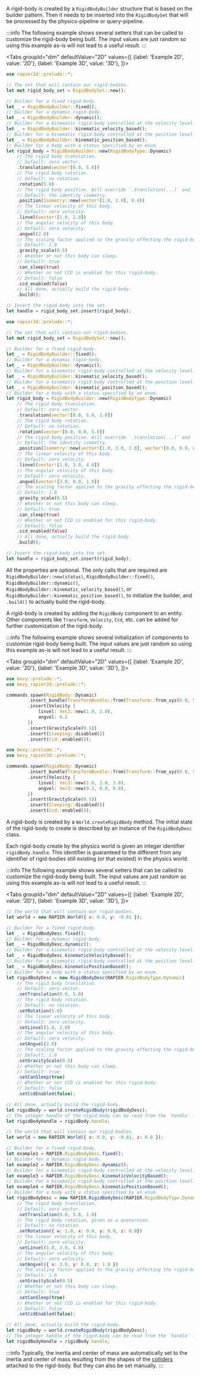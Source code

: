 
<rapier>

A rigid-body is created by a `RigidBodyBuilder` structure that is based on the builder pattern. Then it needs
to be inserted into the `RigidBodySet` that will be processed by the physics-pipeline or query-pipeline.

:::info
The following example shows several setters that can be called to customize the
rigid-body being built. The input values are just random so using this example
as-is will not lead to a useful result.
:::

<Tabs
groupId="dim"
defaultValue="2D"
values={[
{label: 'Example 2D', value: '2D'},
{label: 'Example 3D', value: '3D'},
]}>
<TabItem value="2D">

```rust
use rapier2d::prelude::*;

// The set that will contain our rigid-bodies.
let mut rigid_body_set = RigidBodySet::new();

// Builder for a fixed rigid-body.
let _ = RigidBodyBuilder::fixed();
// Builder for a dynamic rigid-body.
let _ = RigidBodyBuilder::dynamic();
// Builder for a kinematic rigid-body controlled at the velocity level.
let _ = RigidBodyBuilder::kinematic_velocity_based();
// Builder for a kinematic rigid-body controlled at the position level.
let _ = RigidBodyBuilder::kinematic_position_based();
// Builder for a body with a status specified by an enum.
let rigid_body = RigidBodyBuilder::new(RigidBodyType::Dynamic)
    // The rigid body translation.
    // Default: zero vector.
    .translation(vector![0.0, 5.0])
    // The rigid body rotation.
    // Default: no rotation.
    .rotation(5.0)
    // The rigid body position. Will override `.translation(...)` and `.rotation(...)`.
    // Default: the identity isometry.
    .position(Isometry::new(vector![1.0, 2.0], 0.4))
    // The linear velocity of this body.
    // Default: zero velocity.
    .linvel(vector![1.0, 2.0])
    // The angular velocity of this body.
    // Default: zero velocity.
    .angvel(2.0)
    // The scaling factor applied to the gravity affecting the rigid-body.
    // Default: 1.0
    .gravity_scale(0.5)
    // Whether or not this body can sleep.
    // Default: true
    .can_sleep(true)
    // Whether or not CCD is enabled for this rigid-body.
    // Default: false
    .ccd_enabled(false)
    // All done, actually build the rigid-body.
    .build();

// Insert the rigid-body into the set.
let handle = rigid_body_set.insert(rigid_body);
```

  </TabItem>
  <TabItem value="3D">

```rust
use rapier3d::prelude::*;

// The set that will contain our rigid-bodies.
let mut rigid_body_set = RigidBodySet::new();

// Builder for a fixed rigid-body.
let _ = RigidBodyBuilder::fixed();
// Builder for a dynamic rigid-body.
let _ = RigidBodyBuilder::dynamic();
// Builder for a kinematic rigid-body controlled at the velocity level.
let _ = RigidBodyBuilder::kinematic_velocity_based();
// Builder for a kinematic rigid-body controlled at the position level.
let _ = RigidBodyBuilder::kinematic_position_based();
// Builder for a body with a status specified by an enum.
let rigid_body = RigidBodyBuilder::new(RigidBodyType::Dynamic)
    // The rigid body translation.
    // Default: zero vector.
    .translation(vector![0.0, 5.0, 1.0])
    // The rigid body rotation.
    // Default: no rotation.
    .rotation(vector![0.0, 0.0, 5.0])
    // The rigid body position. Will override `.translation(...)` and `.rotation(...)`.
    // Default: the identity isometry.
    .position(Isometry::new(vector![1.0, 3.0, 2.0], vector![0.0, 0.0, 0.4]))
    // The linear velocity of this body.
    // Default: zero velocity.
    .linvel(vector![1.0, 3.0, 4.0])
    // The angular velocity of this body.
    // Default: zero velocity.
    .angvel(vector![3.0, 0.0, 1.0])
    // The scaling factor applied to the gravity affecting the rigid-body.
    // Default: 1.0
    .gravity_scale(0.5)
    // Whether or not this body can sleep.
    // Default: true
    .can_sleep(true)
    // Whether or not CCD is enabled for this rigid-body.
    // Default: false
    .ccd_enabled(false)
    // All done, actually build the rigid-body.
    .build();

// Insert the rigid-body into the set.
let handle = rigid_body_set.insert(rigid_body);
```

  </TabItem>
</Tabs>


All the properties are optional. The only calls that are required are `RigidBodyBuilder::new(status)`,
`RigidBodyBuilder::fixed()`, `RigidBodyBuilder::dynamic()`, `RigidBodyBuilder::kinematic_velocity_based()`,
or `RigidBodyBuilder::kinematic_position_based()`, to
initialize the builder, and `.build()` to actually build the rigid-body.

</rapier>

<bevy>

A rigid-body is created by adding the `RigidBody` component to an entity. Other components
like `Transform`, `Velocity`, `Ccd`, etc. can be added for further customization of the
rigid-body.

:::info
The following example shows several initialization of components to customize
rigid-body being built. The input values are just random so using this example
as-is will not lead to a useful result.
:::

<Tabs
groupId="dim"
defaultValue="2D"
values={[
{label: 'Example 2D', value: '2D'},
{label: 'Example 3D', value: '3D'},
]}>
<TabItem value="2D">

```rust
use bevy::prelude::*;
use bevy_rapier2d::prelude::*;

commands.spawn(RigidBody::Dynamic)
        .insert_bundle(TransformBundle::from(Transform::from_xyz(0.0, 5.0, 0.0)))
        .insert(Velocity {
            linvel: Vec2::new(1.0, 2.0),
            angvel: 0.2
        })
        .insert(GravityScale(0.5))
        .insert(Sleeping::disabled())
        .insert(Ccd::enabled());
```

  </TabItem>
  <TabItem value="3D">

```rust
use bevy::prelude::*;
use bevy_rapier3d::prelude::*;

commands.spawn(RigidBody::Dynamic)
        .insert_bundle(TransformBundle::from(Transform::from_xyz(0.0, 5.0, 0.0)))
        .insert(Velocity {
            linvel: Vec3::new(1.0, 2.0, 3.0),
            angvel: Vec3::new(0.2, 0.0, 0.0),
        })
        .insert(GravityScale(0.5))
        .insert(Sleeping::disabled())
        .insert(Ccd::enabled());
```

  </TabItem>
</Tabs>

</bevy>

<js>

A rigid-body is created by a `World.createRigidBody` method. The initial state of
the rigid-body to create is described by an instance of the `RigidBodyDesc` class.

Each rigid-body create by the physics world is given an integer identifier `rigidBody.handle`. This identifier
is guaranteed to the different from any identifier of rigid-bodies still existing (or that existed) in the physics
world.

:::info
The following example shows several setters that can be called to customize the
rigid-body being built. The input values are just random so using this example
as-is will not lead to a useful result.
:::

<Tabs
groupId="dim"
defaultValue="2D"
values={[
{label: 'Example 2D', value: '2D'},
{label: 'Example 3D', value: '3D'},
]}>
<TabItem value="2D">

```js
// The world that will contain our rigid-bodies.
let world = new RAPIER.World({ x: 0.0, y: -9.81 });

// Builder for a fixed rigid-body.
let _ = RigidBodyDesc.fixed();
// Builder for a dynamic rigid-body.
let _ = RigidBodyDesc.dynamic();
// Builder for a kinematic rigid-body controlled at the velocity level.
let _ = RigidBodyDesc.kinematicVelocityBased();
// Builder for a kinematic rigid-body controlled at the position level.
let _ = RigidBodyDesc.kinematicPositionBased();
// Builder for a body with a status specified by an enum.
let rigidBodyDesc = new RigidBodyDesc(RAPIER.RigidBodyType.Dynamic)
    // The rigid body translation.
    // Default: zero vector.
    .setTranslation(0.0, 5.0)
    // The rigid body rotation.
    // Default: no rotation.
    .setRotation(5.0)
    // The linear velocity of this body.
    // Default: zero velocity.
    .setLinvel(1.0, 2.0)
    // The angular velocity of this body.
    // Default: zero velocity.
    .setAngvel(2.0)
    // The scaling factor applied to the gravity affecting the rigid-body.
    // Default: 1.0
    .setGravityScale(0.5)
    // Whether or not this body can sleep.
    // Default: true
    .setCanSleep(true)
    // Whether or not CCD is enabled for this rigid-body.
    // Default: false
    .setCcdEnabled(false);

// All done, actually build the rigid-body.
let rigidBody = world.createRigidBody(rigidBodyDesc);
// The integer handle of the rigid-body can be read from the `handle` field. 
let rigidBodyHandle = rigidBody.handle;
```

  </TabItem>
  <TabItem value="3D">

```js
// The world that will contain our rigid-bodies.
let world = new RAPIER.World({ x: 0.0, y: -9.81, z: 0.0 });

// Builder for a fixed rigid-body.
let example1 = RAPIER.RigidBodyDesc.fixed();
// Builder for a dynamic rigid-body.
let example2 = RAPIER.RigidBodyDesc.dynamic();
// Builder for a kinematic rigid-body controlled at the velocity level.
let example3 = RAPIER.RigidBodyDesc.kinematicVelocityBased();
// Builder for a kinematic rigid-body controlled at the position level.
let example4 = RAPIER.RigidBodyDesc.kinematicPositionBased();
// Builder for a body with a status specified by an enum.
let rigidBodyDesc = new RAPIER.RigidBodyDesc(RAPIER.RigidBodyType.Dynamic)
    // The rigid body translation.
    // Default: zero vector.
    .setTranslation(0.0, 5.0, 1.0)
    // The rigid body rotation, given as a quaternion.
    // Default: no rotation.
    .setRotation({ w: 1.0, x: 0.0, y: 0.0, z: 0.0})
    // The linear velocity of this body.
    // Default: zero velocity.
    .setLinvel(1.0, 3.0, 4.0)
    // The angular velocity of this body.
    // Default: zero velocity.
    .setAngvel({ x: 3.0, y: 0.0, z: 1.0 })
    // The scaling factor applied to the gravity affecting the rigid-body.
    // Default: 1.0
    .setGravityScale(0.5)
    // Whether or not this body can sleep.
    // Default: true
    .setCanSleep(true)
    // Whether or not CCD is enabled for this rigid-body.
    // Default: false
    .setCcdEnabled(false);

// All done, actually build the rigid-body.
let rigidBody = world.createRigidBody(rigidBodyDesc);
// The integer handle of the rigid-body can be read from the `handle` field.
let rigidBodyHandle = rigidBody.handle;
```

  </TabItem>
</Tabs>

</js>

:::info
Typically, the inertia and center of mass are automatically set to the inertia and center of mass resulting from the
shapes of the [colliders](#colliders) attached to the rigid-body. But they can also be set manually.
:::
